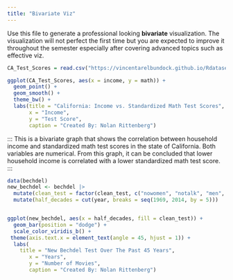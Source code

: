 ```yaml
---
title: "Bivariate Viz"
---
```


Use this file to generate a professional looking **bivariate** visualization.  The visualization will not perfect the first time but you are expected to improve it throughout the semester especially after covering advanced topics such as effective viz.




```r

CA_Test_Scores = read.csv("https://vincentarelbundock.github.io/Rdatasets/csv/AER/CASchools.csv")

ggplot(CA_Test_Scores, aes(x = income, y = math)) + 
  geom_point() + 
  geom_smooth() +
  theme_bw() +
  labs(title = "California: Income vs. Standardized Math Test Scores",
       x = "Income",
       y = "Test Score",
       caption = "Created By: Nolan Rittenberg")

```
:::
This is a bivariate graph that shows the correlation between household income and standardized math test scores in the state of California. Both variables are numerical. From this graph, it can be concluded that lower household income is correlated with a lower standardized math test score.
:::


```r


data(bechdel)
new_bechdel <- bechdel |>
  mutate(clean_test = factor(clean_test, c("nowomen", "notalk", "men", "dubious", "ok"))) |>
  mutate(half_decades = cut(year, breaks = seq(1969, 2014, by = 5)))


ggplot(new_bechdel, aes(x = half_decades, fill = clean_test)) + 
  geom_bar(position = "dodge") +
  scale_color_viridis_b() +
 theme(axis.text.x = element_text(angle = 45, hjust = 1)) +
  labs(
    title = "New Bechdel Test Over The Past 45 Years",
       x = "Years",
       y = "Number of Movies",
       caption = "Created By: Nolan Rittenberg")
```











